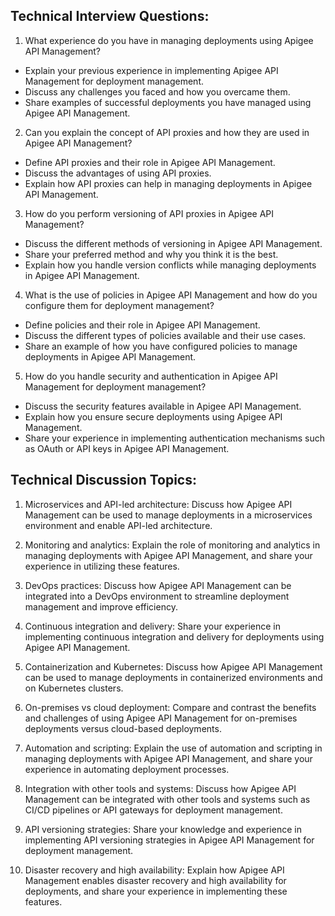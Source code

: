 

## Technical Interview Questions:

1. What experience do you have in managing deployments using Apigee API Management?

- Explain your previous experience in implementing Apigee API Management for deployment management.
- Discuss any challenges you faced and how you overcame them.
- Share examples of successful deployments you have managed using Apigee API Management.

2. Can you explain the concept of API proxies and how they are used in Apigee API Management?

- Define API proxies and their role in Apigee API Management.
- Discuss the advantages of using API proxies.
- Explain how API proxies can help in managing deployments in Apigee API Management.

3. How do you perform versioning of API proxies in Apigee API Management?

- Discuss the different methods of versioning in Apigee API Management.
- Share your preferred method and why you think it is the best.
- Explain how you handle version conflicts while managing deployments in Apigee API Management.

4. What is the use of policies in Apigee API Management and how do you configure them for deployment management?

- Define policies and their role in Apigee API Management.
- Discuss the different types of policies available and their use cases.
- Share an example of how you have configured policies to manage deployments in Apigee API Management.

5. How do you handle security and authentication in Apigee API Management for deployment management?

- Discuss the security features available in Apigee API Management.
- Explain how you ensure secure deployments using Apigee API Management.
- Share your experience in implementing authentication mechanisms such as OAuth or API keys in Apigee API Management.

## Technical Discussion Topics:

1. Microservices and API-led architecture: Discuss how Apigee API Management can be used to manage deployments in a microservices environment and enable API-led architecture.

2. Monitoring and analytics: Explain the role of monitoring and analytics in managing deployments with Apigee API Management, and share your experience in utilizing these features.

3. DevOps practices: Discuss how Apigee API Management can be integrated into a DevOps environment to streamline deployment management and improve efficiency.

4. Continuous integration and delivery: Share your experience in implementing continuous integration and delivery for deployments using Apigee API Management.

5. Containerization and Kubernetes: Discuss how Apigee API Management can be used to manage deployments in containerized environments and on Kubernetes clusters.

6. On-premises vs cloud deployment: Compare and contrast the benefits and challenges of using Apigee API Management for on-premises deployments versus cloud-based deployments.

7. Automation and scripting: Explain the use of automation and scripting in managing deployments with Apigee API Management, and share your experience in automating deployment processes.

8. Integration with other tools and systems: Discuss how Apigee API Management can be integrated with other tools and systems such as CI/CD pipelines or API gateways for deployment management.

9. API versioning strategies: Share your knowledge and experience in implementing API versioning strategies in Apigee API Management for deployment management.

10. Disaster recovery and high availability: Explain how Apigee API Management enables disaster recovery and high availability for deployments, and share your experience in implementing these features.
